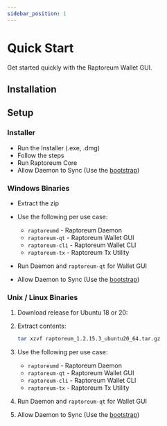 ```yaml
---
sidebar_position: 1
---
```


# Quick Start

Get started quickly with the Raptoreum Wallet GUI.

<!-- <ReactPlayer playing controls url={[
    {src: `${require('./assets/placeholder.webm').default}`, type: 'video/webm'}]} /> -->

## Installation

<Tabs>
  <TabItem value="windows" label="Windows" default>
    <ReleaseWidget releaseType="windows" />
  </TabItem>
  <TabItem value="mac" label="Mac" default>
      <ReleaseWidget releaseType="mac" />
  </TabItem>
  <TabItem value="unixlinux" label="Unix / Linux">
    <ReleaseWidget releaseType="ubuntu" />  
  </TabItem>
</Tabs>

## Setup

### Installer

- Run the Installer (.exe, .dmg)
- Follow the steps
- Run Raptoreum Core
- Allow Daemon to Sync (Use the [bootstrap](/docs/wallet/bootstrap))

### Windows Binaries

- Extract the zip
- Use the following per use case:
  
  - `raptoreumd` - Raptoreum Daemon
  - `raptoreum-qt` - Raptoreum Wallet GUI
  - `raptoreum-cli` - Raptoreum Wallet CLI
  - `raptoreum-tx` - Raptoreum Tx Utility

- Run Daemon and `raptoreum-qt` for Wallet GUI
- Allow Daemon to Sync (Use the [bootstrap](/docs/wallet/bootstrap))

### Unix / Linux Binaries

1. Download release for Ubuntu 18 or 20:
2. Extract contents:

    ```bash
    tar xzvf raptoreum_1.2.15.3_ubuntu20_64.tar.gz
    ```

3. Use the following per use case:

   - `raptoreumd` - Raptoreum Daemon
   - `raptoreum-qt` - Raptoreum Wallet GUI
   - `raptoreum-cli` - Raptoreum Wallet CLI
   - `raptoreum-tx` - Raptoreum Tx Utility

4. Run Daemon and `raptoreum-qt` for Wallet GUI
5. Allow Daemon to Sync (Use the [bootstrap](/docs/wallet/bootstrap))
